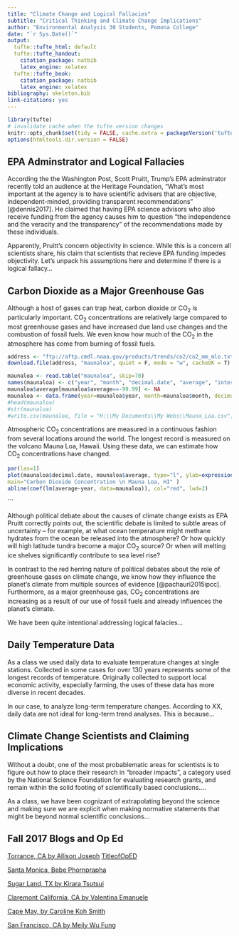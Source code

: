 ```yaml
---
title: "Climate Change and Logical Fallacies"
subtitle: "Critical Thinking and Climate Change Implications"
author: "Environmental Analysis 30 Students, Pomona College"
date: "`r Sys.Date()`"
output:
  tufte::tufte_html: default
  tufte::tufte_handout:
    citation_package: natbib
    latex_engine: xelatex
  tufte::tufte_book:
    citation_package: natbib
    latex_engine: xelatex
bibliography: skeleton.bib
link-citations: yes
---
```


```r
library(tufte)
# invalidate cache when the tufte version changes
knitr::opts_chunk$set(tidy = FALSE, cache.extra = packageVersion('tufte'))
options(htmltools.dir.version = FALSE)
```
## EPA Adminstrator and Logical Fallacies

According the the Washington Post, Scott Pruitt, Trump's EPA adminstrator recently told an audience at the Heritage Foundation, "What's most important at the agency is to have scientific advisers that are objective, independent-minded, providing transparent recommendations" [@dennis2017]. He claimed that having EPA science advisors who also receive funding from the agency causes him to question "the independence and the veracity and the transparency" of the recommendations made by these individuals. 

Apparently, Pruitt's concern objectivity in science. While this is a concern all scientists share, his claim that scientists that recieve EPA funding impedes objectivity. 
Let's unpack his assumptions here and determine if there is a logical fallacy...


## Carbon Dioxide as a Major Greenhouse Gas

Although a host of gases can trap heat, carbon dioxide or CO~2~ is particularly important. CO~2~ concentrations are relatively large compared to most greenhouse gases and have increased due land use changes and the combustion of fossil fuels. We even know how much of the CO~2~ in the atmosphere has come from burning of fossil fuels.

```r
address <- "ftp://aftp.cmdl.noaa.gov/products/trends/co2/co2_mm_mlo.txt"
download.file(address, "maunaloa", quiet = F, mode = "w", cacheOK = T)

maunaloa <- read.table("maunaloa", skip=70)
names(maunaloa) <- c("year", "month", "decimal.date", "average", "interpolated", "trend", "days")
maunaloa$average[maunaloa$average==-99.99] <- NA
maunaloa <- data.frame(year=maunaloa$year, month=maunaloa$month, decimal.date=maunaloa$decimal.date, average=maunaloa$average)
#head(maunaloa)
#str(maunaloa)
#write.csv(maunaloa, file = "H:\\My Documents\\My Webs\\Mauna_Loa.csv", eol = "\n", row.names = F)
```
Atmospheric CO<sub>2</sub> concentrations are measured in a continuous fashion from several locations around the world. The longest record is measured on the volcano Mauna Loa, Hawaii. Using these data, we can estimate how CO~2~ concentrations have changed.


```r
par(las=1)
plot(maunaloa$decimal.date, maunaloa$average, type="l", ylab=expression(CO[2]*~ "(ppm)"), xlab="Year", 
main="Carbon Dioxide Concentration \n Mauna Loa, HI" )
abline(coef(lm(average~year, data=maunaloa)), col="red", lwd=2)
```

```

Although political debate about the causes of climate change exists as EPA Pruitt correctly points out, the scientific debate is limited to subtle areas of uncertainty -- for example, at what ocean temperature might methane hydrates from the ocean be released into the atmosphere? Or how quickly will high latitude tundra become a major CO~2~ source? Or when will melting ice shelves significantly contribute to sea level rise?

In contrast to the red herring nature of political debates about the role of greenhouse gases on climate change, we know how they influence the planet's climate from multiple sources of evidence [@pachauri2015ipcc]. Furthermore, as a major greenhouse gas, CO<sub>2</sub> concentrations are increasing as a result of our use of fossil fuels and already influences the planet's climate.

We have been quite intentional addressing logical falacies...

## Daily Temperature Data

As a class we used daily data to evaluate temperature changes at single stations. Collected in some cases for over 130 years represents some of the longest records of temperature. Originally collected to support local economic activity, especially farming, the uses of these data has more diverse in recent decades. 

In our case, to analyze long-term temperature changes. According to XX, daily data are not ideal for long-term trend analyses. This is because... 

## Climate Change Scientists and Claiming Implications

Without a doubt, one of the most probablematic areas for scientists is to figure out how to place their research in "broader impacts", a category used by the National Science Foundation for evaluating research grants, and remain within the solid footing of scientifically based conclusions....

As a class, we have been cognizant of extrapolating beyond the science and making sure we are explicit when making normative statements that might be beyond normal scientific conclusions...



## Fall 2017 Blogs and Op Ed

[Torrance, CA by Allison Joseph](F2017_Blogs/Torrance_Blog.html)
[TitleofOpED](Some link...)

[Santa Monica, Bebe Phornprapha](F2017_Blogs/phornprapha-blog-171009.html)

[Sugar Land, TX by Kirara Tsutsui](F2017_Blogs/Tsutsi_Blog_17_10_9.html)

[Claremont California, CA by Valentina Emanuele](F2017_Blogs/Emanuele_blog_171009.html)

[Cape May, by Caroline Koh Smith](F2017_Blogs/draft_blog.html)

[San Francisco, CA by Meily Wu Fung](F2017_Blogs/2017-10-09_SanFranciscoBlog.html)

